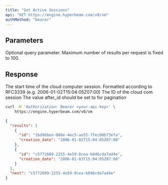 ```yaml
---
title: "Get Active Sessions"
api: "GET https://engine.hyperbeam.com/v0/vm"
authMethod: "bearer"
---
```


## Parameters

<ParamField query="after_id" type="string">
  Optional query parameter. Maximum number of results per request is fixed to
  100.
</ParamField>

## Response

<ResponseField name="results" type="object">

<Expandable>
  <ResponseField name="creation_date" type="string">
    The start time of the cloud computer session. Formatted according to RFC3339
    (e.g. 2006-01-02T15:04:05Z07:00)
  </ResponseField>

  <ResponseField name="id" type="string">
    The ID of the cloud com session
  </ResponseField>
</Expandable>

</ResponseField>

<ResponseField name="next" type="string">
  The value after_id should be set to for pagination
</ResponseField>

<RequestExample>

```bash cURL
curl -H 'Authorization: Bearer <your-api-key>' \
    https://engine.hyperbeam.com/v0/vm
```

</RequestExample>

<ResponseExample>

```json Response Example
{
  "results": [
    {
      "id": "1bd96bee-088e-4ec5-ae55-7fec00b73efa",
      "creation_date": "2006-01-02T15:04:05Z07:00"
    },
    {
      "id": "c5772689-2255-4e59-8cea-b846cda7ad4e",
      "creation_date": "2006-01-03T15:04:05Z07:00"
    }
  ],
  "next": "c5772689-2255-4e59-8cea-b846cda7ad4e"
}
```

</ResponseExample>
